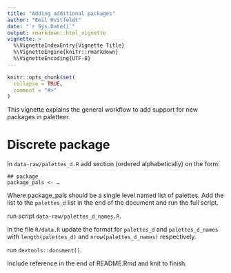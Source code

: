 ```yaml
---
title: "Adding additional packages"
author: "Emil Hvitfeldt"
date: "`r Sys.Date()`"
output: rmarkdown::html_vignette
vignette: >
  %\VignetteIndexEntry{Vignette Title}
  %\VignetteEngine{knitr::rmarkdown}
  %\VignetteEncoding{UTF-8}
---
```


```r
knitr::opts_chunk$set(
  collapse = TRUE,
  comment = "#>"
)
```

This vignette explains the general workflow to add support for new packages in paletteer.

# Discrete package

In `data-raw/palettes_d.R` add section (ordered alphabetically) on the form:  

```
## package
package_pals <- …
```
Where package_pals should be a single level named list of palettes. Add the list to the `palettes_d` list in the end of the document and run the full script.  

run script `data-raw/palettes_d_names.R`.

In the file `R/data.R` update the format for `palettes_d` and `palettes_d_names` with 
`length(palettes_d)` and `nrow(palettes_d_names)` respectively.  

run `devtools::document()`.  

Include reference in the end of README.Rmd and knit to finish.
